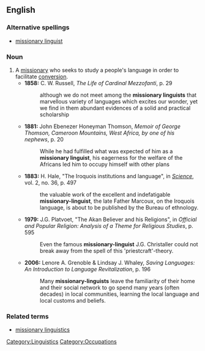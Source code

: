 ==English==
===Alternative spellings===
*[[missionary linguist]]
===Noun===
{{en-noun|sg=[[missionary]]-[[linguist]]}}

# A [[missionary]] who seeks to study a people's language in order to facilitate [[conversion]].
#*'''1858:''' C. W. Russell, ''The Life of Cardinal Mezzofanti'', p. 29
#*:although we do not meet among the '''missionary linguists''' that marvellous variety of languages which excites our wonder, yet we find in them abundant evidences of a solid and practical scholarship
#*'''1881:''' John Ebenezer Honeyman Thomson, ''Memoir of George Thomson, Cameroon Mountains, West Africa, by one of his nephews'', p. 20
#*:While he had fulfilled what was expected of him as a '''missionary linguist''', his eagerness for the welfare of the Africans led him to occupy himself with other plans
#*'''1883:''' H. Hale, "The Iroquois institutions and language", in ''[[w:Science (journal)|Science]]'', vol. 2, no. 36, p. 497
#*:the valuable work of the excellent and indefatigable '''missionary-linguist''', the late Father Marcoux, on the Iroquois language, is about to be published by the Bureau of ethnology.
#*'''1979:''' J.G. Platvoet, "The Akan Believer and his Religions", in ''Official and Popular Religion: Analysis of a Theme for Religious Studies'', p. 595
#*:Even the famous '''missionary-linguist''' J.G. Christaller could not break away from the spell of this 'priestcraft'-theory.
#*'''2006:''' Lenore A. Grenoble & Lindsay J. Whaley, ''Saving Languages: An Introduction to Language Revitalization'', p. 196
#*:Many '''missionary-linguists''' leave the familiarity of their home and their social network to go spend many years (often decades) in local communities, learning the local language and local customs and beliefs.
===Related terms===
*[[missionary linguistics]]
[[Category:Linguistics]]
[[Category:Occupations]]